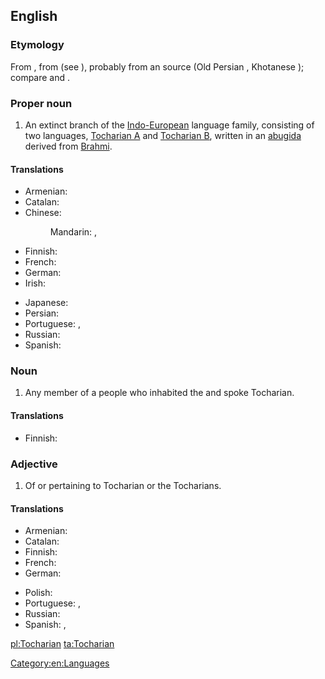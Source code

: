 ==English==
{{wikipedia|dab=Tocharian}}

===Etymology===
From {{etyl|la|en}} {{term|Tochari|lang=la}}, from {{etyl|grc|en}} {{term|Τόχαροι||Kucheans|lang=grc}} (see {{term|Τόχαρος|lang=grc}}), probably from an {{etyl|iir|en}} source (Old Persian {{term|tr=tuxāri-|lang=peo}}, Khotanese {{term|tr=ttahvāra|lang=kho}}); compare {{etyl|sa|en}} {{m|sa|तुखार}} and {{etyl|och|en}} {{term|tr=tokʷar|月氏||Yuezhi|lang=och}}.{{rfscript|und|sc=Xsux}}

===Proper noun===
{{en-proper noun}}

# An extinct branch of the [[Indo-European]] language family, consisting of two languages, [[Tocharian A]] and [[Tocharian B]], written in an [[abugida]] derived from [[Brahmi]].

====Translations====
{{trans-top|language}}
* Armenian: {{t+|hy|թոխարերեն}}
* Catalan: {{t|ca|tokhari|m}}
* Chinese:
*: Mandarin: {{t|cmn|吐火罗语}}, {{t|cmn|龟兹语}}
* Finnish: {{t|fi|tokaari}}
* French: {{t+|fr|tokharien|m}}
* German: {{t|de|Tocharisch|n}}
* Irish: {{t|ga|Tocáiris|f}}
{{trans-mid}}
* Japanese: {{t|ja|トカラ語|tr=トカラご, tokara-go|sc=Jpan}}
* Persian: {{t|fa|تخاری|tr=Toxâri|sc=fa-Arab}}
* Portuguese: {{t|pt|tocariano|m}}, {{t|pt|tocário|m}}
* Russian: {{t+|ru|тохарский}}
* Spanish: {{t+|es|tocario|m}}
{{trans-bottom}}

===Noun===
{{en-noun}}

# Any member of a people who inhabited the {{w|Tarim Basin}} and spoke Tocharian.

====Translations====
{{trans-top|person}}
* Finnish: {{t|fi|tokaari}}
{{trans-mid}}
{{trans-bottom}}

===Adjective===
{{en-adj|-}}

# Of or pertaining to Tocharian or the Tocharians.

====Translations====
{{trans-top|related to Tocharians}}
* Armenian: {{t|hy|թոխարական}}
* Catalan: {{t|ca|tokhari}}
* Finnish: {{t|fi|tokaarilainen}}
* French: {{t+|fr|tokharien|m}}
* German: {{t|de|tocharisch}}
{{trans-mid}}
* Polish: {{t|pl|tocharski|m}}
* Portuguese: {{t|pt|tocariano|m}}, {{t|pt|tocário|m}}
* Russian: {{t+|ru|тохарский}}
* Spanish: {{t+|es|tocario|m}}, {{t|es|tocaria|f}}
{{trans-bottom}}

[[Category:en:Languages]]

[[pl:Tocharian]]
[[ta:Tocharian]]